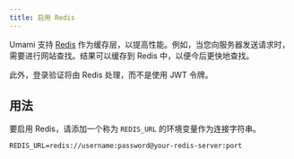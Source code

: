 ```yaml
---
title: 启用 Redis
---
```


Umami 支持 [Redis](https://redis.io/) 作为缓存层，以提高性能。例如，当您向服务器发送请求时，需要进行网站查找。结果可以缓存到 Redis 中，以便今后更快地查找。

此外，登录验证将由 Redis 处理，而不是使用 JWT 令牌。

## 用法

要启用 Redis，请添加一个称为 `REDIS_URL` 的环境变量作为连接字符串。

```dotenv
REDIS_URL=redis://username:password@your-redis-server:port
```
